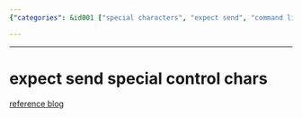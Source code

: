 ```yaml
---
{"categories": &id001 ["special characters", "expect send", "command line", "terminal", "programming tools", "UNIX systems", "reference blog post"], "category": "Expect Send", "date": "2022-09-08 19:32:13", "description": "This article explores the use of special control characters in conjunction with 'expect send' commands, providing a deeper understanding of their functionality and purpose. For more detailed information, refer to the accompanying blog post.", "tags": *id001, "title": "expect send special control chars"}

---
```


------

# expect send special control chars

[reference blog](https://blog.csdn.net/weixin_34114823/article/details/91765887?spm=1001.2101.3001.6650.4&utm_medium=distribute.pc_relevant.none-task-blog-2%7Edefault%7ECTRLIST%7ERate-4-91765887-blog-49175707.pc_relevant_multi_platform_whitelistv5&depth_1-utm_source=distribute.pc_relevant.none-task-blog-2%7Edefault%7ECTRLIST%7ERate-4-91765887-blog-49175707.pc_relevant_multi_platform_whitelistv5&utm_relevant_index=9)

